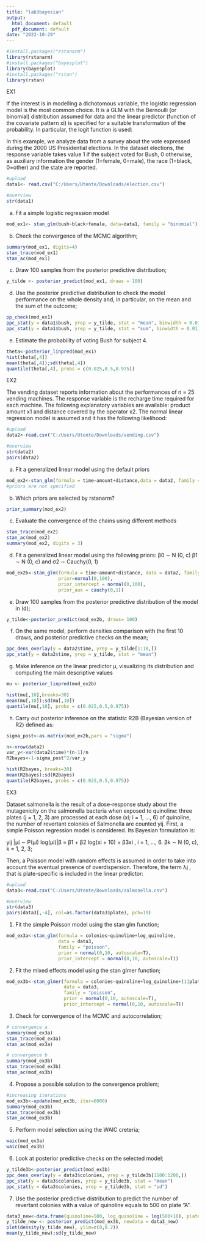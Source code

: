 ---
title: "lab3bayesian"
output:
  html_document: default
  pdf_document: default
date: "2022-10-29"
---

```{r }
#install.packages("rstanarm")
library(rstanarm)
#install.packages("bayesplot")
library(bayesplot)
#install.packages("rstan")
library(rstan)
```

#################### EX1 ####################
If the interest is in modelling a dichotomous variable, the logistic regression model is the most common choice. It is a GLM with the Bernoulli (or binomial) distribution assumed for data and the linear predictor (function of the covariate pattern xi) is specified for a suitable transformation of the probability. In particular, the logit function is used:



In this example, we analyze data from a survey about the vote expressed during the 2000 US Presidential elections. In the dataset elections, the response variable takes value 1 if the subject voted for Bush, 0 otherwise, as auxiliary information the gender (1=female, 0=male), the race (1=black, 0=other) and the state are reported.
```{r }
#upload
data1<- read.csv("C:/Users/Utente/Downloads/election.csv")

#overview
str(data1)
```

(a) Fit a simple logistic regression model
```{r }
mod_ex1<- stan_glm(bush~black+female, data=data1, family = "binomial")

```


(b) Check the convergence of the MCMC algorithm;
```{r }
summary(mod_ex1, digits=4)
stan_trace(mod_ex1)
stan_ac(mod_ex1)

```


(c) Draw 100 samples from the posterior predictive distribution;
```{r }
y_tilde <- posterior_predict(mod_ex1, draws = 100)

```


(d) Use the posterior predictive distribution to check the model performance on the whole density and, in particular, on the mean and the sum of the outcome;
```{r }
pp_check(mod_ex1)
ppc_stat(y = data1$bush, yrep = y_tilde, stat = "mean", binwidth = 0.01)
ppc_stat(y = data1$bush, yrep = y_tilde, stat = "sum", binwidth = 0.01)

```

(e) Estimate the probability of voting Bush for subject 4.
```{r }
theta<-posterior_linpred(mod_ex1)
hist(theta[,4])
mean(theta[,4]);sd(theta[,4])
quantile(theta[,4], probs = c(0.025,0.5,0.975))

```

#################### EX2 ####################
The vending dataset reports information about the performances of n = 25 vending machines. The response variable is the recharge time required for each machine. The following explanatory variables are available: product amount x1 and distance covered by the operator x2. The normal linear regression model is assumed and it has the following likelihood:




```{r }
#upload
data2<-read.csv("C:/Users/Utente/Downloads/vending.csv")

#overview
str(data2)
pairs(data2)
```


(a) Fit a generalized linear model using the default priors
```{r }
mod_ex2<-stan_glm(formula = time~amount+distance,data = data2, family = "gaussian")
#priors are not specified

```


(b) Which priors are selected by rstanarm?
```{r }
prior_summary(mod_ex2)
```



(c) Evaluate the convergence of the chains using different methods
```{r }
stan_trace(mod_ex2)
stan_ac(mod_ex2)
summary(mod_ex2, digits = 3)

```


(d) Fit a generalized linear model using the following priors:
β0 ∼ N (0, c)  β1 ∼ N (0, c) and σ2 ∼ Cauchy(0, 1)
```{r }
mod_ex2b<-stan_glm(formula = time~amount+distance, data = data2, family = "gaussian",
                   prior=normal(0,100),
                   prior_intercept = normal(0,100),
                   prior_aux = cauchy(0,1))
```


(e) Draw 100 samples from the posterior predictive distribution of the
model in (d);
```{r }
y_tilde<-posterior_predict(mod_ex2b, draws= 100)

```


(f) On the same model, perform densities comparison with the first 10 draws, and posterior predictive checks on the mean;
```{r }
ppc_dens_overlay(y = data2$time, yrep = y_tilde[1:10,])
ppc_stat(y = data2$time, yrep = y_tilde, stat = "mean")

```


(g) Make inference on the linear predictor µ, visualizing its distribution
and computing the main descriptive values
```{r }
mu <- posterior_linpred(mod_ex2b)

hist(mu[,10],breaks=30)
mean(mu[,10]);sd(mu[,10])
quantile(mu[,10], probs = c(0.025,0.5,0.975))

```


(h) Carry out posterior inference on the statistic R2B (Bayesian version of R2) defined as:
```{r }
sigma_post<-as.matrix(mod_ex2b,pars = "sigma")

n<-nrow(data2)
var_y<-var(data2$time)*(n-1)/n
R2bayes<-1-sigma_post^2/var_y

hist(R2bayes, breaks=30)
mean(R2bayes);sd(R2bayes)
quantile(R2bayes, probs = c(0.025,0.5,0.975))

```


#################### EX3 ####################
Dataset salmonella is the result of a dose-response study about the mutagenicity on the salmonella bacteria when exposed to quinoline: three plates (j = 1, 2, 3) are processed at each dose (xi; i = 1, ..., 6) of quinoline, the number of revertant colonies of Salmonella are counted yij.
First, a simple Poisson regression model is considered. Its Bayesian formulation is:

yij |µi ∼ P(µi) 
log(µi)|β = β1 + β2 log(xi + 10) + β3xi , i = 1, ..., 6.
βk ∼ N (0, c), k = 1, 2, 3;

Then, a Poisson model with random effects is assumed in order to take into account the eventual presence of overdispersion. Therefore, the term λj , that is plate-specific is included in the linear predictor:









```{r }
#upload
data3<-read.csv("C:/Users/Utente/Downloads/salmonella.csv")

#overview
str(data3)
pairs(data3[,-4], col=as.factor(data3$plate), pch=19)

```


(1) Fit the simple Poisson model using the stan glm function;
```{r }
mod_ex3a<-stan_glm(formula = colonies~quinoline+log_quinoline, 
                   data = data3,
                   family = "poisson",
                   prior = normal(0,10, autoscale=T),
                   prior_intercept = normal(0,10, autoscale=T))
```


(2) Fit the mixed effects model using the stan glmer function;
```{r }
mod_ex3b<-stan_glmer(formula = colonies~quinoline+log_quinoline+(1|plate), 
                     data = data3,
                     family = "poisson",
                     prior = normal(0,10, autoscale=T),
                     prior_intercept = normal(0,10, autoscale=T))
```


(3) Check for convergence of the MCMC and autocorrelation;
```{r }
# convergence a
summary(mod_ex3a)
stan_trace(mod_ex3a)
stan_ac(mod_ex3a)

# convergence b
summary(mod_ex3b)
stan_trace(mod_ex3b)
stan_ac(mod_ex3b)

```


(4) Propose a possible solution to the convergence problem;
```{r }
#increasing iterations
mod_ex3b<-update(mod_ex3b, iter=6000)
summary(mod_ex3b)
stan_trace(mod_ex3b)
stan_ac(mod_ex3b)

```


(5) Perform model selection using the WAIC creteria;
```{r }
waic(mod_ex3a)
waic(mod_ex3b)
```


(6) Look at posterior predictive checks on the selected model;
```{r }
y_tilde3b<-posterior_predict(mod_ex3b)
ppc_dens_overlay(y = data3$colonies, yrep = y_tilde3b[1100:1200,])
ppc_stat(y = data3$colonies, yrep = y_tilde3b, stat = "mean")
ppc_stat(y = data3$colonies, yrep = y_tilde3b, stat = "sd")
```


(7) Use the posterior predictive distribution to predict the number of revertant colonies with a value of quinoline equals to 500 on plate ”A”.
```{r }
data3_new<-data.frame(quinoline=500, log_quinoline = log(500+10), plate ="A")
y_tilde_new <- posterior_predict(mod_ex3b, newdata = data3_new)
plot(density(y_tilde_new), ylim=c(0,0.2))
mean(y_tilde_new);sd(y_tilde_new)

```
